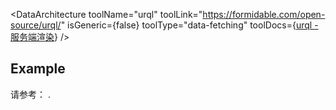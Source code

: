 
<DataArchitecture
  toolName="urql"
  toolLink="https://formidable.com/open-source/urql/"
  isGeneric={false}
  toolType="data-fetching"
  toolDocs={<a href="https://formidable.com/open-source/urql/docs/advanced/server-side-rendering/">urql - 服务端渲染</a>}
/>

## Example

请参考： <RepoLink path="/examples/urql/" />.
